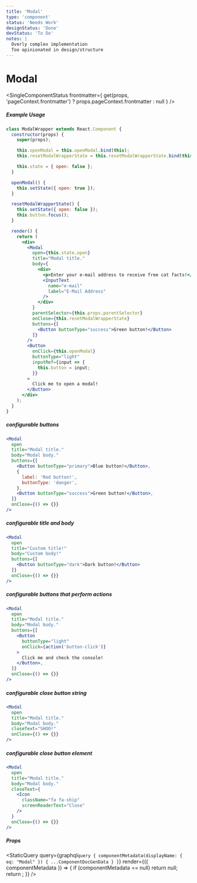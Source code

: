 ```yaml
---
title: 'Modal'
type: 'component'
status: 'Needs Work'
designStatus: 'Done'
devStatus: 'To Do'
notes: |
  Overly complex implementation
  Too opinionated in design/structure
---
```



# Modal

<SingleComponentStatus
  frontmatter={
    get(props, 'pageContext.frontmatter') ? props.pageContext.frontmatter : null
  }
/>

##### Example Usage

```jsx
class ModalWrapper extends React.Component {
  constructor(props) {
    super(props);

    this.openModal = this.openModal.bind(this);
    this.resetModalWrapperState = this.resetModalWrapperState.bind(this);

    this.state = { open: false };
  }

  openModal() {
    this.setState({ open: true });
  }

  resetModalWrapperState() {
    this.setState({ open: false });
    this.button.focus();
  }

  render() {
    return (
      <div>
        <Modal
          open={this.state.open}
          title="Modal title."
          body={
            <div>
              <p>Enter your e-mail address to receive free cat facts!</p>
              <InputText 
                name="e-mail" 
                label="E-Mail Address" 
              />
            </div>
          }
          parentSelector={this.props.parentSelector}
          onClose={this.resetModalWrapperState}
          buttons={[
            <Button buttonType="success">Green button!</Button>
          ]}
        />
        <Button
          onClick={this.openModal}
          buttonType="light"
          inputRef={input => {
            this.button = input;
          }}
        >
          Click me to open a modal!
        </Button>
      </div>
    );
  }
}
```

##### configurable buttons

```jsx
<Modal
  open
  title="Modal title."
  body="Modal body."
  buttons={[
    <Button buttonType="primary">Blue button!</Button>,
    {
      label: 'Red button!',
      buttonType: 'danger',
    },
    <Button buttonType="success">Green button!</Button>,
  ]}
  onClose={() => {}}
/>
```

##### configurable title and body

```jsx
<Modal
  open
  title="Custom title!"
  body="Custom body!"
  buttons={[
    <Button buttonType="dark">Dark button!</Button>
  ]}
  onClose={() => {}}
/>
```

##### configurable buttons that perform actions

```jsx
<Modal
  open
  title="Modal title."
  body="Modal body."
  buttons={[
    <Button 
      buttonType="light" 
      onClick={action('button-click')}
    >
      Click me and check the console!
    </Button>,
  ]}
  onClose={() => {}}
/>
```

##### configurable close button string

```jsx
<Modal
  open
  title="Modal title."
  body="Modal body."
  closeText="SHOO!"
  onClose={() => {}}
/>
```

##### configurable close button element

```jsx
<Modal
  open
  title="Modal title."
  body="Modal body."
  closeText={
    <Icon 
      className="fa fa-ship" 
      screenReaderText="Close" 
    />
  }
  onClose={() => {}}
/>
```

##### Props

<StaticQuery
  query={graphql`
    query {
      componentMetadata(displayName: { eq: "Modal" }) {
        ...ComponentDocGenData
      }
    }
  `}
  render={({ componentMetadata }) => {
    if (componentMetadata == null) return null;
    return <PropsTable propMetaData={componentMetadata.props} />;
  }}
/>
